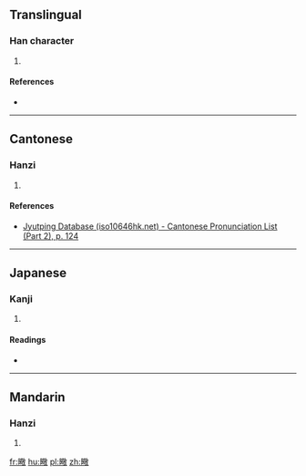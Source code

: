 ==Translingual==

===Han character===
{{Han char|rn=72|rad=日|as=13|sn=17|four=|canj=日廿口大 (ATRK)|ids=⿰[[日]][[敬]]}}

# {{defn|Han|sort=日13}}

====References====
* {{Han ref|kx=0500.340|dkj=14202|dj=0871.010|hdz=21537.200|uh=66D4|ud=26324}}

----

==Cantonese==

===Hanzi===
{{yue-hanzi|jyut=[[ging6]]|y=ging6}}

# {{defn|lang=yue|sort=日13}}

====References====
*[http://www.iso10646hk.net/jp/document/download.jsp Jyutping Database (iso10646hk.net) - Cantonese Pronunciation List (Part 2), p. 124]

----

==Japanese==

===Kanji===
{{ja-kanji|grade=|rs=日13}}

# {{defn|lang=ja|sort=日13}}

====Readings====
* {{ja-readings|on=[[けい]] (kei), [[ぎょう]] (gyō)|kun=[[あきらか]] (akiraka), [[かわく]] (kawaku)}}

----

==Mandarin==

===Hanzi===
{{cmn-hanzi|pin=[[jìng]] ([[jing4]])|wg=ching<sup>4</sup>}}

# {{defn|lang=cmn|sort=日13}}

[[fr:曔]]
[[hu:曔]]
[[pl:曔]]
[[zh:曔]]